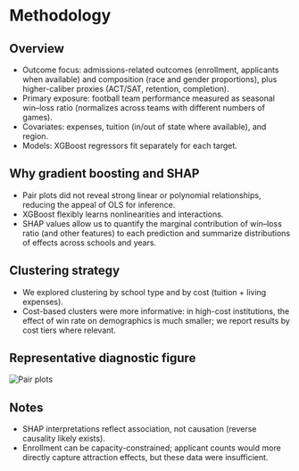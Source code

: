 <div className="prose">

# Methodology

## Overview

- Outcome focus: admissions-related outcomes (enrollment, applicants when available) and composition (race and gender proportions), plus higher-caliber proxies (ACT/SAT, retention, completion).
- Primary exposure: football team performance measured as seasonal win–loss ratio (normalizes across teams with different numbers of games).
- Covariates: expenses, tuition (in/out of state where available), and region.
- Models: XGBoost regressors fit separately for each target.

## Why gradient boosting and SHAP

- Pair plots did not reveal strong linear or polynomial relationships, reducing the appeal of OLS for inference.
- XGBoost flexibly learns nonlinearities and interactions.
- SHAP values allow us to quantify the marginal contribution of win–loss ratio (and other features) to each prediction and summarize distributions of effects across schools and years.

## Clustering strategy

- We explored clustering by school type and by cost (tuition + living expenses).
- Cost-based clusters were more informative: in high-cost institutions, the effect of win rate on demographics is much smaller; we report results by cost tiers where relevant.

## Representative diagnostic figure

![Pair plots](/football-to-admissions/assets/img/pair_plots.png)

## Notes

- SHAP interpretations reflect association, not causation (reverse causality likely exists).
- Enrollment can be capacity-constrained; applicant counts would more directly capture attraction effects, but these data were insufficient.

</div>
